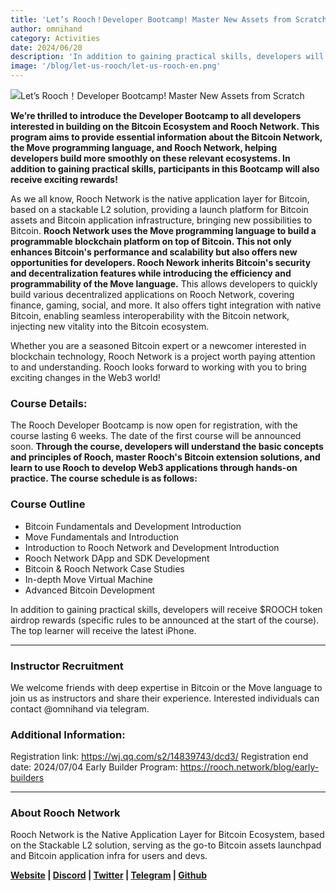 ```yaml
---
title: 'Let’s Rooch！Developer Bootcamp! Master New Assets from Scratch'
author: omnihand
category: Activities
date: 2024/06/20
description: 'In addition to gaining practical skills, developers will receive $ROOCH token airdrop rewards.'
image: '/blog/let-us-rooch/let-us-rooch-en.png'
---
```



<PostHeader />

![](/blog/let-us-rooch/let-us-rooch-en.png "Let’s Rooch！Developer Bootcamp! Master New Assets from Scratch")

**We’re thrilled to introduce the Developer Bootcamp to all developers interested in building on the Bitcoin Ecosystem and Rooch Network. This program aims to provide essential information about the Bitcoin Network, the Move programming language, and Rooch Network, helping developers build more smoothly on these relevant ecosystems. In addition to gaining practical skills, participants in this Bootcamp will also receive exciting rewards!**

As we all know, Rooch Network is the native application layer for Bitcoin, based on a stackable L2 solution, providing a launch platform for Bitcoin assets and Bitcoin application infrastructure, bringing new possibilities to Bitcoin. **Rooch Network uses the Move programming language to build a programmable blockchain platform on top of Bitcoin. This not only enhances Bitcoin's performance and scalability but also offers new opportunities for developers. Rooch Nework inherits Bitcoin's security and decentralization features while introducing the efficiency and programmability of the Move language.** This allows developers to quickly build various decentralized applications on Rooch Network, covering finance, gaming, social, and more. It also offers tight integration with native Bitcoin, enabling seamless interoperability with the Bitcoin network, injecting new vitality into the Bitcoin ecosystem.

Whether you are a seasoned Bitcoin expert or a newcomer interested in blockchain technology, Rooch Network is a project worth paying attention to and understanding. Rooch looks forward to working with you to bring exciting changes in the Web3 world!

### Course Details:

The Rooch Developer Bootcamp is now open for registration, with the course lasting 6 weeks. The date of the first course will be announced soon. **Through the course, developers will understand the basic concepts and principles of Rooch, master Rooch's Bitcoin extension solutions, and learn to use Rooch to develop Web3 applications through hands-on practice. The course schedule is as follows:**

### Course Outline

- Bitcoin Fundamentals and Development Introduction
- Move Fundamentals and Introduction
- Introduction to Rooch Network and Development Introduction
- Rooch Network DApp and SDK Development
- Bitcoin & Rooch Network Case Studies
- In-depth Move Virtual Machine
- Advanced Bitcoin Development

In addition to gaining practical skills, developers will receive $ROOCH token airdrop rewards (specific rules to be announced at the start of the course). The top learner will receive the latest iPhone.

---

### Instructor Recruitment

We welcome friends with deep expertise in Bitcoin or the Move language to join us as instructors and share their experience. Interested individuals can contact @omnihand via telegram.

### Additional Information:

Registration link:  https://wj.qq.com/s2/14839743/dcd3/
Registration end date: 2024/07/04
Early Builder Program: https://rooch.network/blog/early-builders 

---

### About Rooch Network

Rooch Network is the Native Application Layer for Bitcoin Ecosystem, based on the Stackable L2 solution, serving as the go-to Bitcoin assets launchpad and Bitcoin application infra for users and devs. 

**[Website](https://rooch.network/) | [Discord](https://discord.com/invite/rooch) | [Twitter](https://x.com/RoochNetwork) | [Telegram](https://t.me/roochnetwork) | [Github](https://github.com/rooch-network/)**
